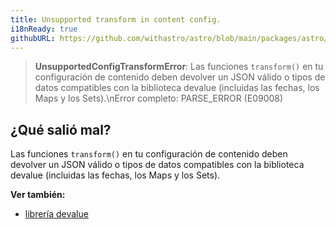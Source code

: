 ```yaml
---
title: Unsupported transform in content config.
i18nReady: true
githubURL: https://github.com/withastro/astro/blob/main/packages/astro/src/core/errors/errors-data.ts
---
```



> **UnsupportedConfigTransformError**: Las funciones `transform()` en tu configuración de contenido deben devolver un JSON válido o tipos de datos compatibles con la biblioteca devalue (incluidas las fechas, los Maps y los Sets).\nError completo: PARSE_ERROR (E09008)

## ¿Qué salió mal?
Las funciones `transform()` en tu configuración de contenido deben devolver un JSON válido o tipos de datos compatibles con la biblioteca devalue (incluidas las fechas, los Maps y los Sets).


**Ver también:**
-  [librería devalue](https://github.com/rich-harris/devalue)